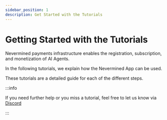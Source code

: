 ```yaml
---
sidebar_position: 1
description: Get Started with the Tutorials
---
```


# Getting Started with the Tutorials

Nevermined payments infrastructure enables the registration, subscription, and monetization of AI Agents.

In the following tutorials, we explain how the Nevermined App can be used.

These tutorials are a detailed guide for each of the different steps. 

:::info

If you need further help or you miss a tutorial, feel free to let us know via [Discord](https://discord.gg/GZju2qScKq)

:::


<DocCardList />

